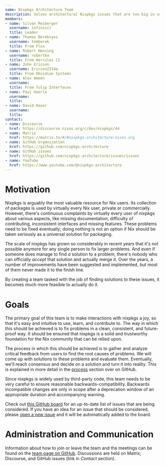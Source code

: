 ```yaml
---
name: Nixpkgs Architecture Team
description: Solves architectural Nixpkgs issues that are too big in scope for any single person to undertake.
members:
- name: Silvan Mosberger
  username: infinisil
  title: Leader
- name: Thomas Bereknyei
  username: tomberek
  title: From Flox
- name: Robert Hensing
  username: robertha
  title: From Hercules CI
- name: John Ericson
  username: Ericson2314a
  title: From Obsidian Systems
- name: Alex Ameen
  username:
  title: From Tulip Interfaces
- name: Paul Haerle
  username:
  title:
- name: David Hauer
  username:
  title:
contact:
- name: Discourse
  href: https://discourse.nixos.org/c/dev/nixpkgs/44
- name: Matrix
  href: https://matrix.to/#/#nixpkgs-architecture:nixos.org
- name: GitHub organization
  href: https://github.com/nixpkgs-architecture
- name: GitHub issues
  href: https://github.com/nixpkgs-architecture/issues/issues
- name: YouTube
  href: https://www.youtube.com/@nixpkgs-architecture
---
```

# Motivation

Nixpkgs is arguably the most valuable resource for Nix users. Its collection of packages is used by virtually every Nix user, private or commercially. However, there's continuous complaints by virtually every user of nixpkgs about various aspects, like missing documentation, difficulty of contributing, inconsistent interfaces and missing features. These problems need to be fixed eventually; doing nothing is not an option if Nix should be taken seriously as a universal solution for packaging.

The scale of nixpkgs has grown so considerably in recent years that it's not possible anymore for any single person to fix larger problems. And even if someone does manage to find _a_ solution to a problem, there's nobody who can officially _accept_ that solution and actually merge it. Over the years, a number of improvements have been suggested and implemented, but most of them never made it to the finish line.

By creating a team tasked with the job of finding solutions to these issues, it becomes much more feasible to actually do it.

# Goals

The primary goal of this team is to make interactions with nixpkgs a joy, so that it's easy and intuitive to use, learn, and contribute to. The way in which this should be achieved is to fix problems in a clean, consistent, and future-proof way. It should be ensured that nixpkgs is a solid and trustworthy foundation for the Nix community that can be relied upon.

The process in which this should be achieved is to gather and analyze critical feedback from users to find the root causes of problems. We will come up with solutions to these problems and evaluate them. Eventually, we'll reach consensus and decide on a solution and turn it into reality. This is explained in more detail in the [process](https://github.com/nixpkgs-architecture/#process) section over on GitHub.

Since nixpkgs is widely used by third-party code, this team needs to be very careful to ensure reasonable backwards-compatibility. Backwards incompatible changes are only in scope after a deprecation window of an appropriate duration and accompanying warning.

Check out [this GitHub board](https://github.com/orgs/nixpkgs-architecture/projects/2/views/2) for an up-to-date list of issues that are being considered. If you have an idea for an issue that should be considered, please [open a new issue](https://github.com/nixpkgs-architecture/issues/issues/new?assignees=&labels=&template=issue.md&title=) and it will be automatically added to the board.

# Administration and Communication

Information about how to join or leave the team and the meetings can be found on the [team page on GitHub](https://github.com/nixpkgs-architecture). Discussions are held on Matrix, Discourse, and GitHub issues (link in *Contact* section).